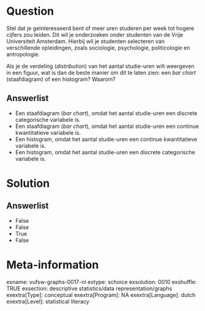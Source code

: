 Question
========
Stel dat je geïnteresseerd bent of meer uren studeren per week tot
hogere cijfers zou leiden. Dit wil je onderzoeken onder studenten van de
Vrije Universiteit Amsterdam. Hierbij wil je studenten selecteren van
verschillende opleidingen, zoals sociologie, psychologie, politicologie
en antropologie.  
  
Als je de verdeling (*distribution*) van het aantal studie-uren wilt
weergeven in een figuur, wat is dan de beste manier om dit te laten
zien: een *bar chart* (staafdiagram) of een histogram? Waarom?

Answerlist
----------
* Een staafdiagram (*bar chart*), omdat het aantal studie-uren een
  discrete categorische variabele is.
* Een staafdiagram (*bar chart*), omdat het aantal studie-uren een
  continue kwantitatieve variabele is.
* Een histogram, omdat het aantal studie-uren een continue kwantitatieve
  variabele is.
* Een histogram, omdat het aantal studie-uren een discrete categorische
  variabele is.

Solution
========










Answerlist
----------
* False
* False
* True
* False

Meta-information
================
exname: vufsw-graphs-0017-nl
extype: schoice
exsolution: 0010
exshuffle: TRUE
exsection: descriptive statistics/data representation/graphs
exextra[Type]: conceptual
exextra[Program]: NA
exextra[Language]: dutch
exextra[Level]: statistical literacy

